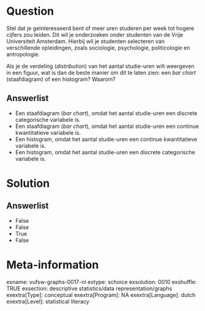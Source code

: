 Question
========
Stel dat je geïnteresseerd bent of meer uren studeren per week tot
hogere cijfers zou leiden. Dit wil je onderzoeken onder studenten van de
Vrije Universiteit Amsterdam. Hierbij wil je studenten selecteren van
verschillende opleidingen, zoals sociologie, psychologie, politicologie
en antropologie.  
  
Als je de verdeling (*distribution*) van het aantal studie-uren wilt
weergeven in een figuur, wat is dan de beste manier om dit te laten
zien: een *bar chart* (staafdiagram) of een histogram? Waarom?

Answerlist
----------
* Een staafdiagram (*bar chart*), omdat het aantal studie-uren een
  discrete categorische variabele is.
* Een staafdiagram (*bar chart*), omdat het aantal studie-uren een
  continue kwantitatieve variabele is.
* Een histogram, omdat het aantal studie-uren een continue kwantitatieve
  variabele is.
* Een histogram, omdat het aantal studie-uren een discrete categorische
  variabele is.

Solution
========










Answerlist
----------
* False
* False
* True
* False

Meta-information
================
exname: vufsw-graphs-0017-nl
extype: schoice
exsolution: 0010
exshuffle: TRUE
exsection: descriptive statistics/data representation/graphs
exextra[Type]: conceptual
exextra[Program]: NA
exextra[Language]: dutch
exextra[Level]: statistical literacy

